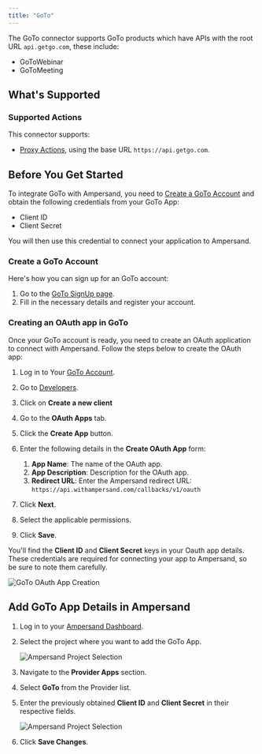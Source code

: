 ```yaml
---
title: "GoTo"
---
```


The GoTo connector supports GoTo products which have APIs with the root URL `api.getgo.com`, these include:

- GoToWebinar
- GoToMeeting

## What's Supported

### Supported Actions

This connector supports:

- [Proxy Actions](/proxy-actions), using the base URL `https://api.getgo.com`.

## Before You Get Started

To integrate GoTo with Ampersand, you need to [Create a GoTo Account](https://developer.goto.com/signup/) and obtain the following credentials from your GoTo App:

- Client ID
- Client Secret

You will then use this credential to connect your application to Ampersand.

### Create a GoTo Account

Here's how you can sign up for an GoTo account:

1. Go to the [GoTo SignUp page](https://developer.goto.com/signup/).
2. Fill in the necessary details and register your account.

### Creating an OAuth app in GoTo

Once your GoTo account is ready, you need to create an OAuth application to connect with Ampersand. Follow the steps below to create the OAuth app:

1. Log in to Your [GoTo Account](https://identity.goto.com/login).

2. Go to [Developers](https://developer.logmeininc.com/clients).

3. Click on **Create a new client**

4. Go to the **OAuth Apps** tab.

5. Click the **Create App** button.

6. Enter the following details in the **Create OAuth App** form:

   1. **App Name**: The name of the OAuth app.
   2. **App Description**: Description for the OAuth app.
   3. **Redirect URL**: Enter the Ampersand redirect URL: `https://api.withampersand.com/callbacks/v1/oauth`

7. Click **Next**.

8. Select the applicable permissions.

9. Click **Save**.

You'll find the **Client ID** and **Client Secret** keys in your Oauth app details. These credentials are required for connecting your app to Ampersand, so be sure to note them carefully.

![GoTo OAuth App Creation](/images/provider-guides/OAuth-goto.gif)

## Add GoTo App Details in Ampersand

1. Log in to your [Ampersand Dashboard](https://dashboard.withampersand.com).

2. Select the project where you want to add the GoTo App.

   ![Ampersand Project Selection](/images/provider-guides/090c05f-Ampersand.png)

3. Navigate to the **Provider Apps** section.

4. Select **GoTo** from the Provider list.

5. Enter the previously obtained **Client ID** and **Client Secret** in their respective fields.

   ![Ampersand Project Selection](/images/provider-guides/goto-amps.gif)

6. Click **Save Changes**.
